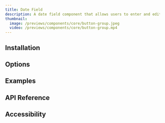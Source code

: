 ---
title: Date Field
description: A date field component that allows users to enter and edit date values using a keyboard.
thumbnail:
  image: /previews/components/core/button-group.jpeg
  video: /previews/components/core/button-group.mp4
---

<ComponentPreview
  name="demos/components/core/date-field/basic"
  className="max-w-[150px]"
/>

## Installation

## Options

## Examples

## API Reference

## Accessibility
